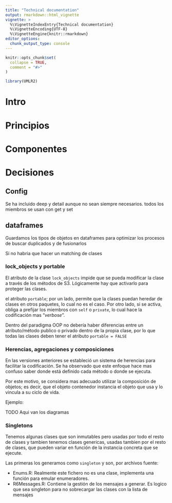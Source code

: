 ```yaml
---
title: "Technical documentation"
output: rmarkdown::html_vignette
vignette: >
  %\VignetteIndexEntry{Technical documentation}
  %\VignetteEncoding{UTF-8}
  %\VignetteEngine{knitr::rmarkdown}
editor_options: 
  chunk_output_type: console
---
```


```r
knitr::opts_chunk$set(
  collapse = TRUE,
  comment = "#>"
)
```

```r
library(UMLR2)
```

# Intro

# Principios

# Componentes


# Decisiones

## Config

Se ha incluido deep y detail aunque no sean siempre necesarios.
todos los miembros se usan con get y set

## dataframes

Guardamos los tipos de objetos en dataframes para optimizar los procesos de buscar duplicados
y de fusionarlos

Si no habria que hacer un matching de clases

### lock_objects y portable

El atributo de la clase `lock_objects` impide que se pueda modificar la clase a través de los métodos de S3. 
Lógicamente hay que activarlo para proteger las clases.

el atributo `portable`; por un lado, permite que la clases puedan heredar de clases en otros paquetes, lo cual no es el caso. 
Por otro lado, si se activa, obliga a prefijar los miembros con `self` o `private`, lo cual hace la codificación mas "_verbose_".

Dentro del paradigma OOP no debería haber diferencias entre un atributo/método publico o privado dentro de la propia clase, por lo que todas las clases deben tener el atributo `portable = FALSE`

### Herencias, agregaciones y composiciones

En las versiones anteriores se estableció un sistema de herencias para facilitar la codificación. Se ha observado que este enfoque hace mas confuso saber donde está definido cada método o donde se ejecuta.

Por este motivo, se considera mas adecuado utilizar la composición de objetos; es decir, que el objeto contenedor instancia el objeto que usa y lo vincula a su ciclo de vida.

Ejemplo:

TODO Aqui van los diagramas

### Singletons 

Tenemos algunas clases que son inmutables pero usadas por todo el resto de clases y tambien tenemos clases genericas, usadas tambien por el resto de clases, que pueden variar en función de la instancia concreta que se ejecute.

Las primeras los generamos como `singleton` y son, por archivos fuente:

- Enums.R: Realmente este fichero no es una clase, implementa una función para emular enumeradores.
- R6Messages.R: Contiene la gestión de los mensajes a generar. Es logico que sea singleton para no sobrecargar las clases con la lista de mensajes

